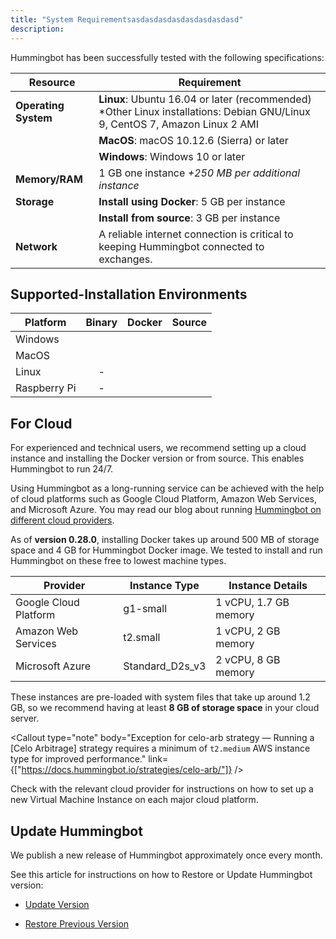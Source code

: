 ```yaml
---
title: "System Requirementsasdasdasdasdasdasdasdasd"
description:
---
```




Hummingbot has been successfully tested with the following specifications:

| Resource             | Requirement                                                                                                                  |
| -------------------- | ---------------------------------------------------------------------------------------------------------------------------- |
| **Operating System** | **Linux**: Ubuntu 16.04 or later (recommended) \*Other Linux installations: Debian GNU/Linux 9, CentOS 7, Amazon Linux 2 AMI |
|                      | **MacOS**: macOS 10.12.6 (Sierra) or later                                                                                   |
|                      | **Windows**: Windows 10 or later                                                                                             |
| **Memory/RAM**       | 1 GB one instance _+250 MB per additional instance_                                                                          |
| **Storage**          | **Install using Docker**: 5 GB per instance                                                                                  |
|                      | **Install from source**: 3 GB per instance                                                                                   |
| **Network**          | A reliable internet connection is critical to keeping Hummingbot connected to exchanges.                                     |

## Supported-Installation Environments

| Platform     |                  Binary                   |                  Docker                   |                  Source                   |
| ------------ | :---------------------------------------: | :---------------------------------------: | :---------------------------------------: |
| Windows      | <StatusCircle color="green" font="25px"/> | <StatusCircle color="green" font="25px"/> | <StatusCircle color="green" font="25px"/> |
| MacOS        | <StatusCircle color="green" font="25px"/> | <StatusCircle color="green" font="25px"/> | <StatusCircle color="green" font="25px"/> |
| Linux        |                     -                     | <StatusCircle color="green" font="25px"/> | <StatusCircle color="green" font="25px"/> |
| Raspberry Pi |                     -                     | <StatusCircle color="green" font="25px"/> | <StatusCircle color="green" font="25px"/> |

## For Cloud

For experienced and technical users, we recommend setting up a cloud instance and installing the Docker version or from source. This enables Hummingbot to run 24/7.

Using Hummingbot as a long-running service can be achieved with the help of cloud platforms such as Google Cloud Platform, Amazon Web Services, and Microsoft Azure. You may read our blog about running [Hummingbot on different cloud providers](https://www.hummingbot.io/blog/2019-06-cloud-providers/).

As of **version 0.28.0**, installing Docker takes up around 500 MB of storage space and 4 GB for Hummingbot Docker image. We tested to install and run Hummingbot on these free to lowest machine types.

| Provider              | Instance Type   | Instance Details      |
| --------------------- | --------------- | --------------------- |
| Google Cloud Platform | g1-small        | 1 vCPU, 1.7 GB memory |
| Amazon Web Services   | t2.small        | 1 vCPU, 2 GB memory   |
| Microsoft Azure       | Standard_D2s_v3 | 2 vCPU, 8 GB memory   |

These instances are pre-loaded with system files that take up around 1.2 GB, so we recommend having at least **8 GB of storage space** in your cloud server.

<Callout
  type="note"
  body="Exception for celo-arb strategy — Running a [Celo Arbitrage] strategy requires a minimum of `t2.medium` AWS instance type for improved performance."
  link={["https://docs.hummingbot.io/strategies/celo-arb/"]}
/>

Check with the relevant cloud provider for instructions on how to set up a new Virtual Machine Instance on each major cloud platform.

## Update Hummingbot

We publish a new release of Hummingbot approximately once every month.

See this article for instructions on how to Restore or Update Hummingbot version:

- [Update Version](/installation/update-version)

- [Restore Previous Version](/installation/restore-previous-version)

